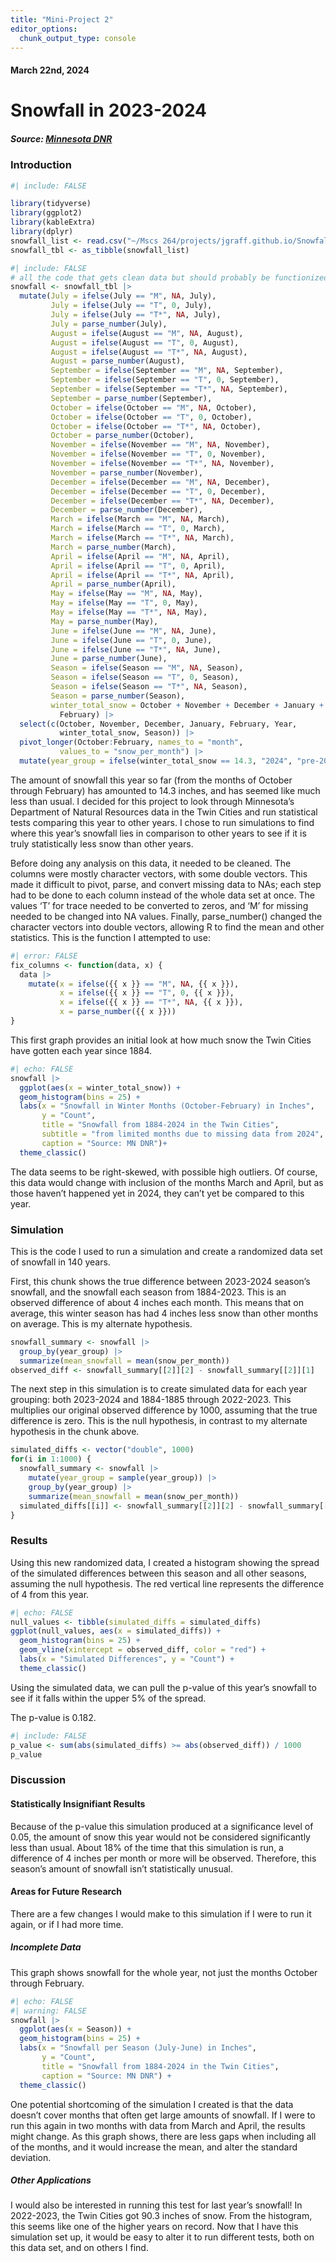 ```yaml
---
title: "Mini-Project 2"
editor_options: 
  chunk_output_type: console
---
```


#### March 22nd, 2024

# Snowfall in 2023-2024

##### Source: [Minnesota DNR](https://www.dnr.state.mn.us/climate/historical/acis_stn_data_monthly_table.html?sid=mspthr&sname=Twin%20Cities%20Area&sdate=1884-07-01&edate=por&element=snow&span=season&counts=no)

### Introduction

```r
#| include: FALSE

library(tidyverse)
library(ggplot2)
library(kableExtra)
library(dplyr)
snowfall_list <- read.csv("~/Mscs 264/projects/jgraff.github.io/Snowfall Data - Sheet1.csv")
snowfall_tbl <- as_tibble(snowfall_list)
```

```r
#| include: FALSE
# all the code that gets clean data but should probably be functionized before turning in
snowfall <- snowfall_tbl |> 
  mutate(July = ifelse(July == "M", NA, July),
         July = ifelse(July == "T", 0, July),
         July = ifelse(July == "T*", NA, July),
         July = parse_number(July),
         August = ifelse(August == "M", NA, August),
         August = ifelse(August == "T", 0, August),
         August = ifelse(August == "T*", NA, August),
         August = parse_number(August),
         September = ifelse(September == "M", NA, September),
         September = ifelse(September == "T", 0, September),
         September = ifelse(September == "T*", NA, September),
         September = parse_number(September),
         October = ifelse(October == "M", NA, October),
         October = ifelse(October == "T", 0, October),
         October = ifelse(October == "T*", NA, October),
         October = parse_number(October),
         November = ifelse(November == "M", NA, November),
         November = ifelse(November == "T", 0, November),
         November = ifelse(November == "T*", NA, November),
         November = parse_number(November),
         December = ifelse(December == "M", NA, December),
         December = ifelse(December == "T", 0, December),
         December = ifelse(December == "T*", NA, December),
         December = parse_number(December),
         March = ifelse(March == "M", NA, March),
         March = ifelse(March == "T", 0, March),
         March = ifelse(March == "T*", NA, March),
         March = parse_number(March),
         April = ifelse(April == "M", NA, April),
         April = ifelse(April == "T", 0, April),
         April = ifelse(April == "T*", NA, April),
         April = parse_number(April),
         May = ifelse(May == "M", NA, May),
         May = ifelse(May == "T", 0, May),
         May = ifelse(May == "T*", NA, May),
         May = parse_number(May),
         June = ifelse(June == "M", NA, June),
         June = ifelse(June == "T", 0, June),
         June = ifelse(June == "T*", NA, June),
         June = parse_number(June),
         Season = ifelse(Season == "M", NA, Season),
         Season = ifelse(Season == "T", 0, Season),
         Season = ifelse(Season == "T*", NA, Season),
         Season = parse_number(Season),
         winter_total_snow = October + November + December + January +   
           February) |>
  select(c(October, November, December, January, February, Year, 
           winter_total_snow, Season)) |>
  pivot_longer(October:February, names_to = "month", 
           values_to = "snow_per_month") |>
  mutate(year_group = ifelse(winter_total_snow == 14.3, "2024", "pre-2024")) 
```

The amount of snowfall this year so far (from the months of October through February) has amounted to 14.3 inches, and has seemed like much less than usual. I decided for this project to look through Minnesota's Department of Natural Resources data in the Twin Cities and run statistical tests comparing this year to other years. I chose to run simulations to find where this year's snowfall lies in comparison to other years to see if it is truly statistically less snow than other years.

Before doing any analysis on this data, it needed to be cleaned. The columns were mostly character vectors, with some double vectors. This made it difficult to pivot, parse, and convert missing data to NAs; each step had to be done to each column instead of the whole data set at once. The values 'T' for trace needed to be converted to zeros, and 'M' for missing needed to be changed into NA values. Finally, parse_number() changed the character vectors into double vectors, allowing R to find the mean and other statistics. This is the function I attempted to use:

```r
#| error: FALSE
fix_columns <- function(data, x) {
  data |>
    mutate(x = ifelse({{ x }} == "M", NA, {{ x }}),
           x = ifelse({{ x }} == "T", 0, {{ x }}),
           x = ifelse({{ x }} == "T*", NA, {{ x }}),
           x = parse_number({{ x }}))
}
```

This first graph provides an initial look at how much snow the Twin Cities have gotten each year since 1884.

```r
#| echo: FALSE
snowfall |>
  ggplot(aes(x = winter_total_snow)) +
  geom_histogram(bins = 25) +
  labs(x = "Snowfall in Winter Months (October-February) in Inches",
       y = "Count",
       title = "Snowfall from 1884-2024 in the Twin Cities",
       subtitle = "from limited months due to missing data from 2024",
       caption = "Source: MN DNR")+
  theme_classic()
```

The data seems to be right-skewed, with possible high outliers. Of course, this data would change with inclusion of the months March and April, but as those haven't happened yet in 2024, they can't yet be compared to this year.


### Simulation

This is the code I used to run a simulation and create a randomized data set of snowfall in 140 years. 

First, this chunk shows the true difference between 2023-2024 season's snowfall, and the snowfall each season from 1884-2023. This is an observed difference of about 4 inches each month. This means that on average, this winter season has had 4 inches less snow than other months on average. This is my alternate hypothesis.

```r
snowfall_summary <- snowfall |>
  group_by(year_group) |>
  summarize(mean_snowfall = mean(snow_per_month))
observed_diff <- snowfall_summary[[2]][2] - snowfall_summary[[2]][1]
```

The next step in this simulation is to create simulated data for each year grouping: both 2023-2024 and 1884-1885 through 2022-2023. This multiplies our original observed difference by 1000, assuming that the true difference is zero. This is the null hypothesis, in contrast to my alternate hypothesis in the chunk above.

```r
simulated_diffs <- vector("double", 1000)
for(i in 1:1000) {
  snowfall_summary <- snowfall |>
    mutate(year_group = sample(year_group)) |>
    group_by(year_group) |>
    summarize(mean_snowfall = mean(snow_per_month))
  simulated_diffs[[i]] <- snowfall_summary[[2]][2] - snowfall_summary[[2]][1]
}  
```

### Results

Using this new randomized data, I created a histogram showing the spread of the simulated differences between this season and all other seasons, assuming the null hypothesis. The red vertical line represents the difference of 4 from this year.

```r
#| echo: FALSE
null_values <- tibble(simulated_diffs = simulated_diffs)
ggplot(null_values, aes(x = simulated_diffs)) +
  geom_histogram(bins = 25) +
  geom_vline(xintercept = observed_diff, color = "red") +
  labs(x = "Simulated Differences", y = "Count") +
  theme_classic()
```

Using the simulated data, we can pull the p-value of this year's snowfall to see if it falls within the upper 5% of the spread.

The p-value is 0.182.

```r
#| include: FALSE
p_value <- sum(abs(simulated_diffs) >= abs(observed_diff)) / 1000
p_value
```

### Discussion

#### Statistically Insignifiant Results

Because of the p-value this simulation produced at a significance level of 0.05, the amount of snow this year would not be considered significantly less than usual. About 18% of the time that this simulation is run, a difference of 4 inches per month or more will be observed. Therefore, this season's amount of snowfall isn't statistically unusual.

#### Areas for Future Research

There are a few changes I would make to this simulation if I were to run it again, or if I had more time.

##### Incomplete Data

This graph shows snowfall for the whole year, not just the months October through February.

```r
#| echo: FALSE
#| warning: FALSE
snowfall |>
  ggplot(aes(x = Season)) +
  geom_histogram(bins = 25) +
  labs(x = "Snowfall per Season (July-June) in Inches",
       y = "Count",
       title = "Snowfall from 1884-2024 in the Twin Cities",
       caption = "Source: MN DNR") +
  theme_classic()
```

One potential shortcoming of the simulation I created is that the data doesn't cover months that often get large amounts of snowfall. If I were to run this again in two months with data from March and April, the results might change. As this graph shows, there are less gaps when including all of the months, and it would increase the mean, and alter the standard deviation.

##### Other Applications

I would also be interested in running this test for last year's snowfall! In 2022-2023, the Twin Cities got 90.3 inches of snow. From the histogram, this seems like one of the higher years on record. Now that I have this simulation set up, it would be easy to alter it to run different tests, both on this data set, and on others I find. 
